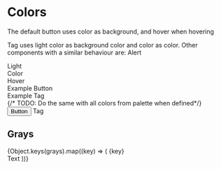 

<Meta title="Tokens/Colors" />

# Colors

<p>The default button uses color as background, and hover when hovering</p>
<p>
    Tag uses light color as background color and color as color. Other
    components with a similar behaviour are: Alert
</p>

<Stack>
    <Group>
        <div
            style={{
                width: '100px',
            }}
        >
            Light
        </div>
        <div
            style={{
                width: '100px',
            }}
        >
            Color
        </div>
        <div
            style={{
                width: '100px',
            }}
        >
            Hover
        </div>
        <div
            style={{
                width: '100px',
            }}
        >
            Example Button
        </div>
        <div>Example Tag</div>
    </Group>
    {/* TODO: Do the same with all colors from palette when defined*/}
    <Group>
        <div
            style={{
                width: '100px',
                height: '100px',
                backgroundColor: colorsPalette.success.light,
            }}
        ></div>
        <div
            style={{
                width: '100px',
                height: '100px',
                backgroundColor: colorsPalette.success.color,
            }}
        ></div>
        <div
            style={{
                width: '100px',
                height: '100px',
                backgroundColor: colorsPalette.success.hover,
            }}
        ></div>
        <Button
            color="success"
            css={css`
                height: fit-content;
                margin: auto 0;
            `}
        >
            Button
        </Button>
        <Tag
            type="success"
            css={css`
                height: fit-content;
                margin: auto 0;
            `}
        >
            Tag
        </Tag>
    </Group>
</Stack>

<br />

## Grays

<Stack>
    {Object.keys(grays).map((key) => (
        <Group key={key}>
            {key}
            <div
                style={{
                    border: `1px solid ${grays[0]}`,
                    width: '20px',
                    height: 'inherit',
                    backgroundColor: grays[key],
                }}
            />
            <Text color={grays[key]}>Text</Text>
        </Group>
    ))}
</Stack>

